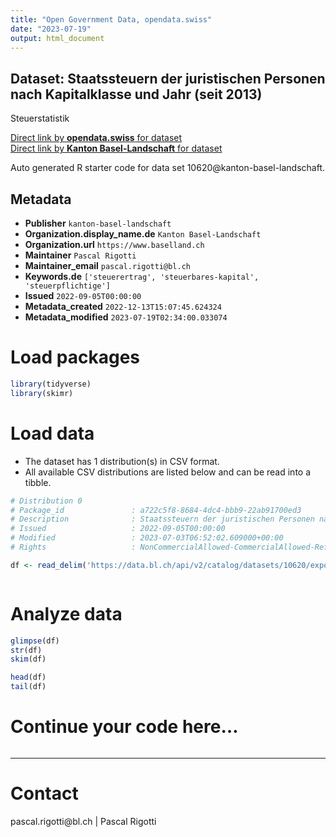 ```yaml
---
title: "Open Government Data, opendata.swiss"
date: "2023-07-19"
output: html_document
---
```


## Dataset: Staatssteuern der juristischen Personen nach Kapitalklasse und Jahr (seit 2013)

Steuerstatistik

[Direct link by **opendata.swiss** for dataset](https://opendata.swiss/de/dataset/staatssteuern-der-juristischen-personen-nach-kapitalklasse-und-jahr-ab-2013)<br>
[Direct link by **Kanton Basel-Landschaft** for dataset](https://data.bl.ch/explore/dataset/10620/)

Auto generated R starter code for data set 10620@kanton-basel-landschaft.

## Metadata

- **Publisher** `kanton-basel-landschaft`
- **Organization.display_name.de** `Kanton Basel-Landschaft`
- **Organization.url** `https://www.baselland.ch`
- **Maintainer** `Pascal Rigotti`
- **Maintainer_email** `pascal.rigotti@bl.ch`
- **Keywords.de** `['steuerertrag', 'steuerbares-kapital', 'steuerpflichtige']`
- **Issued** `2022-09-05T00:00:00`
- **Metadata_created** `2022-12-13T15:07:45.624324`
- **Metadata_modified** `2023-07-19T02:34:00.033074`


# Load packages

```r

library(tidyverse)
library(skimr)

```

# Load data

-   The dataset has 1 distribution(s) in CSV format.
-   All available CSV distributions are listed below and can be read into a tibble.

```r

# Distribution 0
# Package_id               : a722c5f8-8684-4dc4-bbb9-22ab91700ed3
# Description              : Staatssteuern der juristischen Personen nach Kapitalklasse und Jahr (seit 2013) (csv)
# Issued                   : 2022-09-05T00:00:00
# Modified                 : 2023-07-03T06:52:02.609000+00:00
# Rights                   : NonCommercialAllowed-CommercialAllowed-ReferenceRequired

df <- read_delim('https://data.bl.ch/api/v2/catalog/datasets/10620/exports/csv')



```

# Analyze data

```r

glimpse(df)
str(df)
skim(df)

head(df)
tail(df)

```

# Continue your code here...

```r

```

------------------------------------------------------------------------

# Contact

pascal.rigotti@bl.ch | Pascal Rigotti
